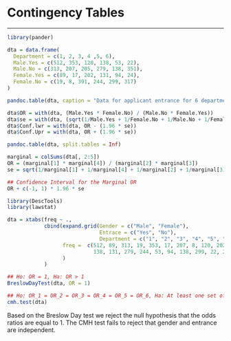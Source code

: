 # Contingency Tables {-}

---

```r
library(pander)

dta = data.frame(
  Department = c(1, 2, 3, 4 ,5, 6),
  Male.Yes = c(512, 353, 120, 138, 53, 22),
  Male.No = c(313, 207, 205, 279, 138, 351),
  Female.Yes = c(89, 17, 202, 131, 94, 24),
  Female.No = c(19, 8, 391, 244, 299, 317)
)

pandoc.table(dta, caption = "Data for applicant entrance for 6 departments")

```

```r
dta$OR = with(dta, (Male.Yes * Female.No) / (Male.No * Female.Yes))
dta$se = with(dta, (sqrt(1/Male.Yes + 1/Female.No + 1/Male.No + 1/Female.Yes)))
dta$Conf.lwr = with(dta, OR - (1.96 * se))
dta$Conf.Upr = with(dta, OR + (1.96 * se))

pandoc.table(dta, split.tables = Inf)

```

```r

marginal = colSums(dta[, 2:5])
OR = (marginal[1] * marginal[4]) / (marginal[2] * marginal[3])
se = sqrt(1/marginal[1] + 1/marginal[4] + 1/marginal[2] + 1/marginal[3])

## Confidence Interval for the Marginal OR
OR + c(-1, 1) * 1.96 * se

```

```r
library(DescTools)
library(lawstat)

dta = xtabs(freq ~ .,
            cbind(expand.grid(Gender = c("Male", "Female"),
                              Entrace = c("Yes", "No"),
                              Department = c("1", "2", "3", "4", "5", "6")),
                  freq =  c(512, 89, 313, 19, 353, 17, 207, 8, 120, 202, 205, 391,
                            138, 131, 279, 244, 53, 94, 138, 299, 22, 24, 351, 317)
                  )
            )

## Ho: OR = 1, Ha: OR > 1
BreslowDayTest(dta, OR = 1)

## Ho: OR_1 = OR_2 = OR_3 = OR_4 = OR_5 = OR_6, Ha: At least one set of OR are not equal
cmh.test(dta)

```

Based on the Breslow Day test we reject the null hypothesis that the odds ratios are equal to 1. The CMH test fails to reject that gender and entrance are independent.

